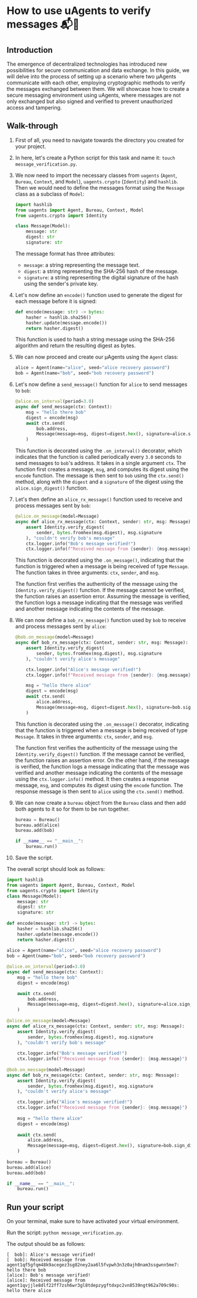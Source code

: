 # How to use uAgents to verify messages 📬🔐
## Introduction

The emergence of decentralized technologies has introduced new possibilities for secure communication and data exchange. In this guide, we will delve into the process of setting up a scenario where two μAgents communicate with each other, employing cryptographic methods to verify the messages exchanged between them. We will showcase how to create a secure messaging environment using uAgents, where messages are not only exchanged but also signed and verified to prevent unauthorized access and tampering.

## Walk-through

1. First of all, you need to navigate towards the directory you created for your project. 

2. In here, let's create a Python script for this task and name it: `touch message_verification.py`.

3. We now need to import the necessary classes from `uagents` (`Agent`, `Bureau`, `Context`, and `Model`), `uagents.crypto` (`Identity`) and `hashlib`. Then we would need to define the messages format using the `Message` class as a subclass of `Model`:

    ```py copy
    import hashlib
    from uagents import Agent, Bureau, Context, Model
    from uagents.crypto import Identity

    class Message(Model):
        message: str
        digest: str
        signature: str
    ```

   The message format has three attributes: 

    - `message`: a string representing the message text.
    - `digest`: a string representing the SHA-256 hash of the message.
    - `signature`: a string representing the digital signature of the hash using the sender's private key.

4. Let's now define an `encode()` function used to generate the digest for each message before it is signed:

    ```py copy
    def encode(message: str) -> bytes:
        hasher = hashlib.sha256()
        hasher.update(message.encode())
        return hasher.digest()
    ```

     This function is used to hash a string message using the SHA-256 algorithm and return the resulting digest as bytes. 

5. We can now proceed and create our μAgents using the `Agent` class:

    ```py copy
    alice = Agent(name="alice", seed="alice recovery password")
    bob = Agent(name="bob", seed="bob recovery password")
    ```

6. Let's now define a `send_message()` function for `alice` to send messages to `bob`:
 
    ```py copy
    @alice.on_interval(period=3.0)
    async def send_message(ctx: Context):
        msg = "hello there bob"
        digest = encode(msg)
        await ctx.send(
            bob.address,
            Message(message=msg, digest=digest.hex(), signature=alice.sign_digest(digest)),
        )
    ```

    This function is decorated using the `.on_interval()` decorator, which indicates that the function is called periodically every `3.0` seconds to send messages to `bob`'s address. It takes in a single argument `ctx`. The function first creates a message, `msg`, and computes its digest using the `encode` function. The message is then sent to `bob` using the `ctx.send()` method, along with the `digest` and a `signature` of the digest using the `alice.sign_digest()` function.

7. Let's then define an `alice_rx_message()` function used to receive and process messages sent by `bob`:

    ```py copy
    @alice.on_message(model=Message)
    async def alice_rx_message(ctx: Context, sender: str, msg: Message):
        assert Identity.verify_digest(
            sender, bytes.fromhex(msg.digest), msg.signature
        ), "couldn't verify bob's message"
        ctx.logger.info("Bob's message verified!")
        ctx.logger.info(f"Received message from {sender}: {msg.message}")
    ```

    This function is decorated using the `.on_message()`, indicating that the function is triggered when a message is being received of type `Message`. The function takes in three arguments: `ctx`, `sender`, and `msg`.

    The function first verifies the authenticity of the message using the `Identity.verify_digest()` function. If the message cannot be verified, the function raises an assertion error. Assuming the message is verified, the function logs a message indicating that the message was verified and another message indicating the contents of the message.

8. We can now define a `bob_rx_message()` function used by `bob` to receive and process messages sent by `alice`:

    ```py copy
    @bob.on_message(model=Message)
    async def bob_rx_message(ctx: Context, sender: str, msg: Message):
        assert Identity.verify_digest(
            sender, bytes.fromhex(msg.digest), msg.signature
        ), "couldn't verify alice's message"

        ctx.logger.info("Alice's message verified!")
        ctx.logger.info(f"Received message from {sender}: {msg.message}")
   
        msg = "hello there alice"
        digest = encode(msg)
        await ctx.send(
            alice.address,
            Message(message=msg, digest=digest.hex(), signature=bob.sign_digest(digest)),
        )
    ```

    This function is decorated using the `.on_message()` decorator, indicating that the function is triggered when a message is being received of type `Message`. It takes in three arguments: `ctx`, `sender`, and `msg`.

    The function first verifies the authenticity of the message using the `Identity.verify_digest()` function. If the message cannot be verified, the function raises an assertion error. On the other hand, if the message is verified, the function logs a message indicating that the message was verified and another message indicating the contents of the message using the `ctx.logger.info()` method. It then creates a response message, `msg`, and computes its digest using the `encode` function. The response message is then sent to `alice` using the `ctx.send()` method.

9. We can now create a `bureau` object from the `Bureau` class and then add both agents to it so for them to be run together.

    ```py copy
    bureau = Bureau()
    bureau.add(alice)
    bureau.add(bob)

    if __name__ == "__main__":
        bureau.run()
    ```

10. Save the script.

The overall script should look as follows: 

```py copy filename="message_verification.py"
import hashlib
from uagents import Agent, Bureau, Context, Model
from uagents.crypto import Identity
class Message(Model):
    message: str
    digest: str
    signature: str
    
def encode(message: str) -> bytes:
    hasher = hashlib.sha256()
    hasher.update(message.encode())
    return hasher.digest()
    
alice = Agent(name="alice", seed="alice recovery password")
bob = Agent(name="bob", seed="bob recovery password")

@alice.on_interval(period=3.0)
async def send_message(ctx: Context):
    msg = "hello there bob"
    digest = encode(msg)

    await ctx.send(
        bob.address,
        Message(message=msg, digest=digest.hex(), signature=alice.sign_digest(digest)),
    )
    
@alice.on_message(model=Message)
async def alice_rx_message(ctx: Context, sender: str, msg: Message):
    assert Identity.verify_digest(
        sender, bytes.fromhex(msg.digest), msg.signature
    ), "couldn't verify bob's message"
    
    ctx.logger.info("Bob's message verified!")
    ctx.logger.info(f"Received message from {sender}: {msg.message}")
    
@bob.on_message(model=Message)
async def bob_rx_message(ctx: Context, sender: str, msg: Message):
    assert Identity.verify_digest(
        sender, bytes.fromhex(msg.digest), msg.signature
    ), "couldn't verify alice's message"

    ctx.logger.info("Alice's message verified!")
    ctx.logger.info(f"Received message from {sender}: {msg.message}")
    
    msg = "hello there alice"
    digest = encode(msg)
    
    await ctx.send(
        alice.address,
        Message(message=msg, digest=digest.hex(), signature=bob.sign_digest(digest)),
    )
    
bureau = Bureau()
bureau.add(alice)
bureau.add(bob)

if __name__ == "__main__":
    bureau.run()
```

## Run your script

On your terminal, make sure to have activated your virtual environment.

Run the script: `python message_verification.py`.

The output should be as follows:

```
[  bob]: Alice's message verified!
[  bob]: Received message from agent1qf5gfqm48k9acegez3sg82ney2aa6l5fvpwh3n3z0ajh0nam3ssgwnn5me7: hello there bob
[alice]: Bob's message verified!
[alice]: Received message from agent1qvjjle8dlf22ff7zsh6wr3gl8tdepzygftdxpc2vn8539ngt962a709c90s: hello there alice
```
